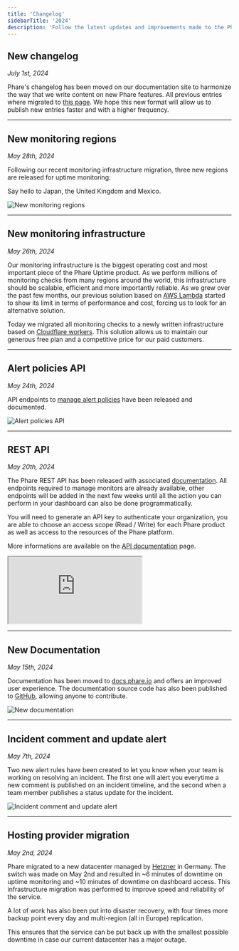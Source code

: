 ```yaml
---
title: 'Changelog'
sidebarTitle: '2024'
description: 'Follow the latest updates and improvements made to the Phare platform.'
---
```


## New changelog
_July 1st, 2024_

Phare's changelog has been moved on our documentation site to harmonize the way that we write content on new Phare features. All previous entries where migrated to [this page](/changelog/platform/2024). We hope this new format will allow us to publish new entries faster and with a higher frequency.

---

## New monitoring regions
_May 28th, 2024_

Following our recent monitoring infrastructure migration, three new regions are released for uptime monitoring:

Say hello to Japan, the United Kingdom and Mexico.

<Frame type="glass">
  <img class="border rounded-lg" src="/images/changelog/41-new-monitoring-regions.webp" alt="New monitoring regions" />
</Frame>

---

## New monitoring infrastructure
_May 26th, 2024_

Our monitoring infrastructure is the biggest operating cost and most important piece of the Phare Uptime product. As we perform millions of monitoring checks from many regions around the world, this infrastructure should be scalable, efficient and more importantly reliable. As we grew over the past few months, our previous solution based on [AWS Lambda](https://aws.amazon.com/lambda/) started to show its limit in terms of performance and cost, forcing us to look for an alternative solution.

Today we migrated all monitoring checks to a newly written infrastructure based on [Cloudflare workers](https://workers.cloudflare.com/). This solution allows us to maintain our generous free plan and a competitive price for our paid customers.

---

## Alert policies API
_May 24th, 2024_

API endpoints to [manage alert policies](/api-reference/alert-policies/list-alert-policies) have been released and documented.

<Frame type="glass">
  <img class="border rounded-lg" src="/images/changelog/40-alert-policy-api.webp" alt="Alert policies API" />
</Frame>

---

## REST API
_May 20th, 2024_

The Phare REST API has been released with associated [documentation](/api-reference/introduction). All endpoints required to manage monitors are already available, other endpoints will be added in the next few weeks until all the action you can perform in your dashboard can also be done programmatically.

You will need to generate an API key to authenticate your organization, you are able to choose an access scope (Read / Write) for each Phare product as well as access to the resources of the Phare platform.

More informations are available on the [API documentation](/api-reference/introduction) page.

<Frame type="glass">
    <div style={{position: 'relative', width: '100%', 'padding-top': '56.25%'}}>
        <iframe
            src="https://iframe.mediadelivery.net/embed/238508/0ec7b14b-4512-4fc5-b74e-b42f8152c596?autoplay=false&loop=true&muted=true&preload=true&responsive=true"
            loading="lazy"
            allow="accelerometer;gyroscope;autoplay;encrypted-media;picture-in-picture;fullscreen"
            style={{border: 0, position: 'absolute', top: 0, height: '100%', width: '100%'}}
        ></iframe>
    </div>
</Frame>

---

## New Documentation
_May 15th, 2024_

Documentation has been moved to [docs.phare.io](/introduction) and offers an improved user experience. The documentation source code has also been published to [GitHub](https://github.com/phare/docs), allowing anyone to contribute.

<Frame type="glass">
  <img class="border rounded-lg" src="/images/changelog/39-new-documentation.webp" alt="New documentation" />
</Frame>

---

## Incident comment and update alert
_May 7th, 2024_

Two new alert rules have been created to let you know when your team is working on resolving an incident. The first one will alert you everytime a new comment is published on an incident timeline, and the second when a team member publishes a status update for the incident.

<Frame type="glass">
  <img class="border rounded-lg" src="/images/changelog/38-new-alert-rules.webp" alt="Incident comment and update alert" />
</Frame>

---

## Hosting provider migration
_May 2nd, 2024_

Phare migrated to a new datacenter managed by [Hetzner](https://www.hetzner.com/) in Germany. The switch was made on May 2nd and resulted in ~6 minutes of downtime on uptime monitoring and ~10 minutes of downtime on dashboard access. This infrastructure migration was performed to improve speed and reliability of the service.

A lot of work has also been put into disaster recovery, with four times more backup point every day and multi-region (all in Europe) replication.

This ensures that the service can be put back up with the smallest possible downtime in case our current datacenter has a major outage.
